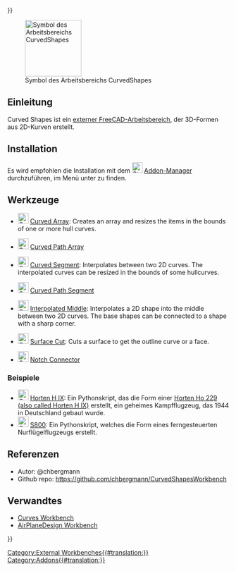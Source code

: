<languages/>
{{UnfinishedDocu{{#translation:}}}}

[[File:CurvedShapes_CurvedArray.svg|thumb|128px|Symbol des Arbeitsbereichs CurvedShapes]]

{{TOCright}}

<span id="Introduction"></span>
==Einleitung==

Curved Shapes ist ein [[External_workbenches|externer FreeCAD-Arbeitsbereich]], der 3D-Formen aus 2D-Kurven erstellt. 

==Installation==

Es wird empfohlen die Installation mit dem [[Image:Std_AddonMgr.svg|24px|link=Std_AddonMgr]] [[Std_AddonMgr/de|Addon-Manager]] durchzuführen, im Menü unter {{MenuCommand|Werkzeuge → Addon-Manager}} zu finden.

<span id="Tools"></span>
==Werkzeuge==

* [[Image:CurvedShapes_CurvedArray.svg|24px|link=CurvedShapes_CurvedArray]] [[CurvedShapes_CurvedArray|Curved Array]]: Creates an array and resizes the items in the bounds of one or more hull curves.

* [[Image:CurvedShapes_CurvedPathArray.svg|24px|link=CurvedShapes_CurvedPathArray]] [[CurvedShapes_CurvedPathArray|Curved Path Array]]

* [[Image:CurvedShapes_CurvedSegment.svg|24px|link=CurvedShapes_CurvedSegment]] [[CurvedShapes_CurvedSegment|Curved Segment]]: Interpolates between two 2D curves. The interpolated curves can be resized in the bounds of some hullcurves.

* [[Image:CurvedShapes_CurvedPathSegment.svg|24px|link=CurvedShapes_CurvedPathSegment]] [[CurvedShapes_CurvedPathSegment|Curved Path Segment]]

* [[Image:CurvedShapes_InterpolatedMiddle.svg|24px|link=CurvedShapes_InterpolatedMiddle]] [[CurvedShapes_InterpolatedMiddle|Interpolated Middle]]: Interpolates a 2D shape into the middle between two 2D curves. The base shapes can be connected to a shape with a sharp corner.

* [[Image:CurvedShapes_SurfaceCut.svg|24px|link=CurvedShapes_SurfaceCut]] [[CurvedShapes_SurfaceCut|Surface Cut]]: Cuts a surface to get the outline curve or a face.

* [[Image:CurvedShapes_NotchConnector.svg|24px|link=CurvedShapes_NotchConnector]] [[CurvedShapes_CurvedPathSegment|Notch Connector]]

<span id="Examples"></span>
=== Beispiele ===

* [[Image:CurvedShapes_HortenHIX.svg|24px|link=CurvedShapes_HortenHIX/de]] [[CurvedShapes_HortenHIX/de|Horten H IX]]: Ein Pythonskript, das die Form einer [https://en.wikipedia.org/wiki/Horten_Ho_229 Horten Ho 229 (also called Horten H IX)] erstellt, ein geheimes Kampfflugzeug, das 1944 in Deutschland gebaut wurde.
* [[Image:CurvedShapes_FlyingWingS800.svg|24px|link=CurvedShapes_FlyingWingS800]] [[CurvedShapes_FlyingWingS800/de|S800]]: Ein Pythonskript, welches die Form eines ferngesteuerten Nurflügelflugzeugs erstellt.

<span id="References"></span>
==Referenzen==

<div class="mw-translate-fuzzy">
* Autor: @chbergmann
* Github repo: https://github.com/chbergmann/CurvedShapesWorkbench
</div>

<span id="Related"></span>
==Verwandtes==

* [[Curves_Workbench|Curves Workbench]]
* [https://github.com/FredsFactory/FreeCAD_AirPlaneDesign AirPlaneDesign Workbench]


[[Category:External Workbenches{{#translation:}}]]
[[Category:Addons{{#translation:}}]]
{{Userdocnavi{{#translation:}}}}